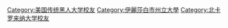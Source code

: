 [[Category:美国传统黑人大学校友|Category:美国传统黑人大学校友]]
[[Category:伊麗莎白市州立大學|Category:伊麗莎白市州立大學]]
[[Category:北卡罗来纳大学校友|Category:北卡罗来纳大学校友]]